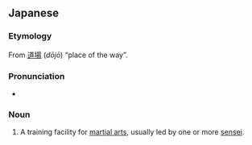 {{also|dōjō}}
==Japanese==
{{wikipedia}}

===Etymology===
From {{etyl|ja}} [[道場]] (''dōjō'') “place of the way”.

===Pronunciation===
*{{a|UK}} {{IPA|/ˈdəʊdʒəʊ/}}

===Noun===
{{en-noun|pl2=dojo}}

# A training facility for [[martial art]]s, usually led by one or more [[sensei]].
